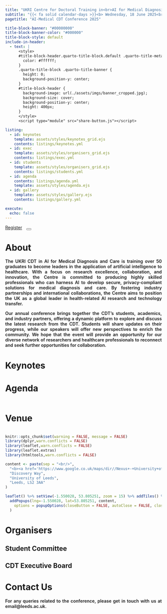 ```yaml
---
title: "UKRI Centre for Doctoral Training in<br>AI for Medical Diagnosis and Care<br><br>Annual CDT Conference<br><b><br><br>"
subtitle: "{{< fa solid calendar-days >}}<b> Wednesday, 18 June 2025<br> {{< fa location-dot >}} Nexus, Leeds</b>"
pagetitle: "AI-Medical CDT Conference 2025"

title-block-banner: "#00000000"
title-block-banner-color: "#000000"
title-block-style: default
include-in-header:
  - text: |
      <style>
      #title-block-header.quarto-title-block.default .quarto-title-meta {
        color: #ffffff;
      }
      .quarto-title-block .quarto-title-banner {
        height: 0;
        background-position-y: center;
      }
      #title-block-header {
        background-image: url(./assets/imgs/banner_cropped.jpg);
        background-size: cover;
        background-position-y: center;
        height: 400px;
      }
      </style>
      <script type="module" src="share-button.js"></script>

listing: 
  - id: keynotes
    template: assets/styles/keynotes_grid.ejs
    contents: listings/keynotes.yml
  - id: exec
    template: assets/styles/organisers_grid.ejs
    contents: listings/exec.yml
  - id: students
    template: assets/styles/organisers_grid.ejs
    contents: listings/students.yml
  - id: agenda
    contents: listings/agenda.yml
    template: assets/styles/agenda.ejs
  - id: gallery
    template: assets/styles/gallery.ejs
    contents: listings/gallery.yml

execute: 
  echo: false
---
```


<div class="button-container">
  <a href="https://github.com/arpita2512/conference2025" class="btn btn-primary btn-lg mb-0" role="button" style="margin-right:10px" target="_blank">Register</a>
  <share-button>
  <button type="button" class="btn btn-primary btn-lg mb-0"><i class="fa-regular fa-share-from-square"></i></button>
  </share-button>
</div>

# About {#sec-about}

<div style="text-align: justify; font-weight:600">

The UKRI CDT in AI for Medical Diagnosis and Care is training over 50 graduates to become leaders in the application 
of artificial intelligence to healthcare. With a focus on research excellence, collaboration, and innovation, the Centre is committed to 
producing highly skilled professionals who can harness AI to develop secure, privacy-compliant solutions for medical diagnosis and care. By fostering industry partnerships and international collaborations, the Centre aims to position the UK as a global leader in health-related 
AI research and technology transfer.

Our annual conference brings together the CDT’s students, academics, and industry partners, offering a dynamic platform to explore and 
discuss the latest research from the CDT. Students will share updates on their progress, while our speakers will offer new perspectives to 
enrich the community. We hope that the event will provide an opportunity for our diverse network of researchers and healthcare professionals to reconnect and seek further opportunities for collaboration.

</div>

::: {#gallery}
:::

# Keynotes {#sec-keynotes}

:::{#keynotes}
:::

# Agenda {#sec-agenda}
<hr style="height:3pt; visibility:hidden;" />

:::{#agenda}
:::

# Venue {#sec-venue}
<hr style="height:1.5pt; visibility:hidden;" />

```r
knitr::opts_chunk$set(warning = FALSE, message = FALSE)
library(dplyr,warn.conflicts = FALSE)
library(leaflet,warn.conflicts = FALSE)
library(leaflet.extras)
library(htmltools,warn.conflicts = FALSE)

content <- paste(sep = "<br/>",
  "<b><a href='https://www.google.co.uk/maps/dir//Nexus+-+University+of+Leeds,+Discovery+Way,+Leeds+LS2+3AA/@53.8052821,-1.5502785,15z/data=!4m9!4m8!1m0!1m5!1m1!1s0x48795c028b513609:0x6014fd660699c8ee!2m2!1d-1.5502785!2d53.8052821!3e0' target='_blank'>Nexus</a></b>",
  "Discovery Way",
  "University of Leeds",
  "Leeds, LS2 3AA"
)

leaflet() %>% setView(-1.550028, 53.805251, zoom = 15) %>% addTiles() %>% addResetMapButton() %>%
  addPopups(lng=-1.550028, lat=53.805251, content,
    options = popupOptions(closeButton = FALSE, autoClose = FALSE, closeOnClick = FALSE)
  )
```

# Organisers {#sec-organisers}

## Student Committee

:::{#students}
:::

## CDT Executive Board

:::{#exec}
:::

# Contact Us {#sec-contact}

<div style="text-align: justify; font-weight:600">
For any queries related to the conference, please get in touch with us at email@leeds.ac.uk.
</div>